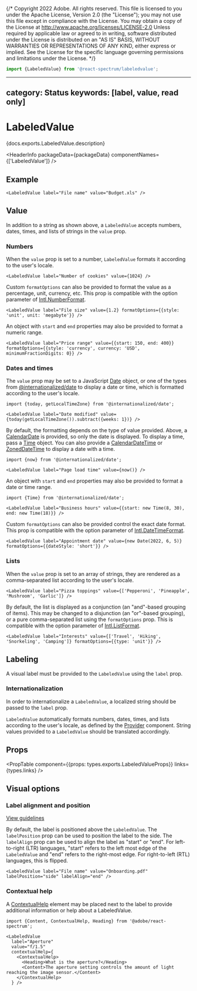 {/* Copyright 2022 Adobe. All rights reserved.
This file is licensed to you under the Apache License, Version 2.0 (the "License");
you may not use this file except in compliance with the License. You may obtain a copy
of the License at http://www.apache.org/licenses/LICENSE-2.0
Unless required by applicable law or agreed to in writing, software distributed under
the License is distributed on an "AS IS" BASIS, WITHOUT WARRANTIES OR REPRESENTATIONS
OF ANY KIND, either express or implied. See the License for the specific language
governing permissions and limitations under the License. */}



```jsx import
import {LabeledValue} from '@react-spectrum/labeledvalue';
```

---
category: Status
keywords: [label, value, read only]
---

# LabeledValue

<PageDescription>{docs.exports.LabeledValue.description}</PageDescription>

<HeaderInfo
  packageData={packageData}
  componentNames={['LabeledValue']} />

## Example

```tsx example
<LabeledValue label="File name" value="Budget.xls" />
```

## Value

In addition to a string as shown above, a `LabeledValue` accepts numbers, dates, times, and lists of strings in the `value` prop.

### Numbers

When the `value` prop is set to a number, `LabeledValue` formats it according to the user's locale.

```tsx example
<LabeledValue label="Number of cookies" value={1024} />
```

Custom `formatOptions` can also be provided to format the value as a percentage, unit, currency, etc. This prop is compatible
with the option parameter of [Intl.NumberFormat](https://developer.mozilla.org/en-US/docs/Web/JavaScript/Reference/Global_Objects/NumberFormat).

```tsx example
<LabeledValue label="File size" value={1.2} formatOptions={{style: 'unit', unit: 'megabyte'}} />
```

An object with `start` and `end` properties may also be provided to format a numeric range.

```tsx example
<LabeledValue label="Price range" value={{start: 150, end: 400}} formatOptions={{style: 'currency', currency: 'USD', minimumFractionDigits: 0}} />
```

### Dates and times

The `value` prop may be set to a JavaScript [Date](https://developer.mozilla.org/en-US/docs/Web/JavaScript/Reference/Global_Objects/Date) object, or one of the types from [@internationalized/date](../internationalized/date/index.html) to display a date or time, which is formatted according to the user's locale.

```tsx example
import {today, getLocalTimeZone} from '@internationalized/date';

<LabeledValue label="Date modified" value={today(getLocalTimeZone()).subtract({weeks: 1})} />
```

By default, the formatting depends on the type of value provided. Above, a [CalendarDate](../internationalized/date/CalendarDate.html) is provided, so only the date is displayed. To display a time, pass a [Time](../internationalized/date/Time.html) object. You can also provide a [CalendarDateTime](../internationalized/date/CalendarDateTime.html) or [ZonedDateTime](../internationalized/date/ZonedDateTime.html) to display a date with a time.

```tsx example
import {now} from '@internationalized/date';

<LabeledValue label="Page load time" value={now()} />
```

An object with `start` and `end` properties may also be provided to format a date or time range.

```tsx example
import {Time} from '@internationalized/date';

<LabeledValue label="Business hours" value={{start: new Time(8, 30), end: new Time(18)}} />
```

Custom `formatOptions` can also be provided control the exact date format. This prop is compatible
with the option parameter of [Intl.DateTimeFormat](https://developer.mozilla.org/en-US/docs/Web/JavaScript/Reference/Global_Objects/Intl/DateTimeFormat/DateTimeFormat).

```tsx example
<LabeledValue label="Appointment date" value={new Date(2022, 6, 5)} formatOptions={{dateStyle: 'short'}} />
```

### Lists

When the `value` prop is set to an array of strings, they are rendered as a comma-separated list according to the user's locale.

```tsx example
<LabeledValue label="Pizza toppings" value={['Pepperoni', 'Pineapple', 'Mushroom', 'Garlic']} />
```

By default, the list is displayed as a conjunction (an "and"-based grouping of items). This may be changed to a disjunction (an "or"-based grouping), or a pure comma-separated list using the `formatOptions` prop. This is compatible with the option parameter of [Intl.ListFormat](https://developer.mozilla.org/en-US/docs/Web/JavaScript/Reference/Global_Objects/Intl/ListFormat/ListFormat).

```tsx example
<LabeledValue label="Interests" value={['Travel', 'Hiking', 'Snorkeling', 'Camping']} formatOptions={{type: 'unit'}} />
```

## Labeling

A visual label must be provided to the `LabeledValue` using the `label` prop.

### Internationalization

In order to internationalize a `LabeledValue`, a localized string should be passed to the `label` prop.

`LabeledValue` automatically formats numbers, dates, times, and lists according to the user's locale, as defined by the [Provider](Provider.html#locales) component. String values provided to a `LabeledValue` should be translated accordingly.

## Props

<PropTable component={{props: types.exports.LabeledValueProps}} links={types.links} />

## Visual options

### Label alignment and position
[View guidelines](https://spectrum.adobe.com/page/field-label/#Label-position)

By default, the label is positioned above the `LabeledValue`. The `labelPosition` prop can be used to position the label to the side. The `labelAlign` prop can be used to align the label as "start" or "end". For left-to-right (LTR) languages, "start" refers to the left most edge of the `LabeledValue` and "end" refers to the right-most edge. For right-to-left (RTL) languages, this is flipped.

```tsx example
<LabeledValue label="File name" value="Onboarding.pdf" labelPosition="side" labelAlign="end" />
```

### Contextual help

A [ContextualHelp](ContextualHelp.html) element may be placed next to the label to provide additional information or help about a LabeledValue.

```tsx example
import {Content, ContextualHelp, Heading} from '@adobe/react-spectrum';

<LabeledValue
  label="Aperture"
  value="f/1.5"
  contextualHelp={
    <ContextualHelp>
      <Heading>What is the aperture?</Heading>
      <Content>The aperture setting controls the amount of light reaching the image sensor.</Content>
    </ContextualHelp>
  } />
```
